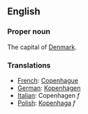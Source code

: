==English==

===Proper noun===

The capital of [[Denmark]].

===Translations===
*[[French]]: [[Copenhague]]
*[[German]]: [[Kopenhagen]]
*[[Italian]]: Copenhagen ''f''
*[[Polish]]: [[Kopenhaga]] ''f''
